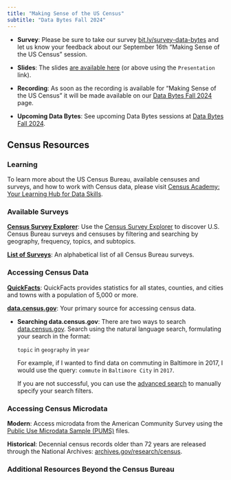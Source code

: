 ```yaml
---
title: "Making Sense of the US Census"
subtitle: "Data Bytes Fall 2024"
---
```


- **Survey**: Please be sure to take our survey [bit.ly/survey-data-bytes](https://bit.ly/survey-data-bytes){target="_blank"} and let us know your feedback about our September 16th "Making Sense of the US Census" session.

- **Slides**: The slides [are available here](https://jhu-data-services.github.io/data-bytes-making-sense-of-the-census/making-sense-census-presentation.html#/title-slide){target="_blank"} (or above using the `Presentation` link). 

- **Recording**:  As soon as the recording is available for "Making Sense of the US Census" it will be made available on our [Data Bytes Fall 2024](https://dataservices.library.jhu.edu/data-bytes/){target="_blank"} page. 

- **Upcoming Data Bytes**: See upcoming Data Bytes sessions at [Data Bytes Fall 2024](https://dataservices.library.jhu.edu/data-bytes/){target="_blank"}. 


## Census Resources

### Learning
To learn more about the US Census Bureau, available censuses and surveys, and how to work with Census data, please visit [Census Academy: Your Learning Hub for Data Skills](https://www.census.gov/data/academy.html){target="_blank"}.

### Available Surveys

**[Census Survey Explorer](https://www.census.gov/data/data-tools/survey-explorer/){target="_blank"}**: Use the [Census Survey Explorer](https://www.census.gov/data/data-tools/survey-explorer/) to discover U.S. Census Bureau surveys and censuses by filtering and searching by geography, frequency, topics, and subtopics. 

**[List of Surveys](https://www.census.gov/programs-surveys/surveyhelp/list-of-surveys.html){target="_blank"}**: An alphabetical list of all Census Bureau surveys.

### Accessing Census Data 

**[QuickFacts](https://www.census.gov/quickfacts/){target="_blank"}**: QuickFacts provides statistics for all states, counties, and cities and towns with a population of 5,000 or more.

**[data.census.gov](https://data.census.gov/){target="_blank"}**:
Your primary source for accessing census data. 

  - **Searching data.census.gov**: There are two ways to search [data.census.gov](https://data.census.gov). Search using the natural language search, formulating your search in the format:

    `topic` in `geography` in `year`

    For example, if I wanted to find data on commuting in Baltimore in      2017, I would use the query: `commute` in `Baltimore City` in `2017`. 
    
    If you are not successful, you can use the [advanced search](https://data.census.gov/advanced) to manually specify your search filters.

### Accessing Census Microdata

**Modern**: Access microdata from the American Community Survey using the [Public Use Microdata Sample (PUMS)](https://www.census.gov/programs-surveys/acs/microdata.html){target="_blank"} files. 

**Historical**: Decennial census records older than 72 years are released through the National Archives: [archives.gov/research/census](https://www.archives.gov/research/census){target="_blank"}.

### Additional Resources Beyond the Census Bureau

